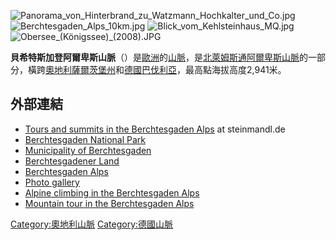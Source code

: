 [[Image:Panorama_von_Hinterbrand_zu_Watzmann_Hochkalter_und_Co.jpg|right]]
[[Image:Berchtesgaden_Alps_10km.jpg|thumb]]
[[Image:Blick_vom_Kehlsteinhaus_MQ.jpg|thumb]]
[[Image:Obersee_(Königssee)_(2008).JPG|thumb]]

'''貝希特斯加登阿爾卑斯山脈'''（{{lang-de|Berchtesgadener Alpen}}）是[[歐洲|歐洲]]的[[山脈|山脈]]，是[[北萊姆斯通阿爾卑斯山脈|北萊姆斯通阿爾卑斯山脈]]的一部分，橫跨[[奧地利|奧地利]][[薩爾茨堡州|薩爾茨堡州]]和[[德國|德國]][[巴伐利亞|巴伐利亞]]，最高點海拔高度2,941米。

==外部連結==
* [http://www.steinmandl.de/Berchtesgadener.htm Tours and summits in the Berchtesgaden Alps] {{Wayback|url=http://www.steinmandl.de/Berchtesgadener.htm |date=20200730071642 }} at steinmandl.de
* [https://web.archive.org/web/20140408094903/http://www.nationalpark-berchtesgaden.de/ Berchtesgaden National Park]
* [https://web.archive.org/web/20060424055226/http://www.berchtesgaden.de/ Municipality of Berchtesgaden]
* [http://www.berchtesgadener-land.com/ Berchtesgadener Land]{{Wayback|url=http://www.berchtesgadener-land.com/ |date=20051128173411 }}
* [http://www.berchtesgadener.com/ Berchtesgaden Alps] {{Wayback|url=http://www.berchtesgadener.com/ |date=20210118013740 }}
* [https://web.archive.org/web/20070926222849/http://www.m-klueber.de/Foto/Alpen/Berchtesgadener/Berchtesgadener_Alpen.htm Photo gallery]
* [https://web.archive.org/web/20130820092301/http://www.stadler-markus.de/files/alpinklettern/bgl.htm Alpine climbing in the Berchtesgaden Alps]
* [http://www.alpinisten.info/touren.berchtesgaden.html Mountain tour in the Berchtesgaden Alps] {{Wayback|url=http://www.alpinisten.info/touren.berchtesgaden.html |date=20210301170350 }}

{{Austria-geo-stub}}
{{Germany-geo-stub}}
[[Category:奧地利山脈|Category:奧地利山脈]]
[[Category:德國山脈|Category:德國山脈]]